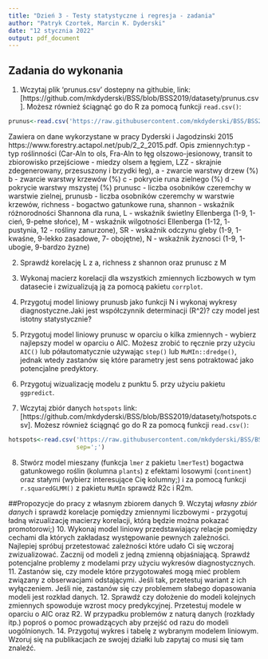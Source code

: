 ---
title: "Dzień 3 - Testy statystyczne i regresja - zadania"
author: "Patryk Czortek, Marcin K. Dyderski"
date: "12 stycznia 2022"
output: pdf_document
---
## Zadania do wykonania

1. Wczytaj plik ‘prunus.csv’ dostepny na githubie, link: [https://github.com/mkdyderski/BSS/blob/BSS2019/datasety/prunus.csv]. Możesz również ściągnąć go do R za pomocą funkcji `read.csv()`:
```{r, eval=FALSE}
prunus<-read.csv('https://raw.githubusercontent.com/mkdyderski/BSS/BSS2019/datasety/prunus.csv', sep=';')
```

Zawiera on dane wykorzystane w pracy Dyderski i Jagodzinski 2015 https://www.forestry.actapol.net/pub/2_2_2015.pdf. Opis zmiennych:typ - typ roślinności (Car-Aln to ols, Fra-Aln to łęg olszowo-jesionowy, transit to zbiorowisko przejściowe - miedzy olsem a łęgiem, LZZ - skrajnie zdegenerowany, przesuszony i brzydki łeg), a - zwarcie warstwy drzew (%) b - zwarcie warstwy krzewów (%) c - pokrycie runa zielnego (%) d - pokrycie warstwy mszystej (%) prunusc - liczba osobników czeremchy w warstwie zielnej, prunusb - liczba osobników czeremchy w warstwie krzewów, richness - bogactwo gatunkowe runa, shannon - wskaźnik różnorodności Shannona dla runa, L - wskaźnik świetlny Ellenberga (1-9, 1-cień, 9-pełne słońce), M - wskaźnik wilgotności Ellenberga (1-12, 1- pustynia, 12 - rośliny zanurzone), SR - wskaźnik odczynu gleby (1-9, 1-kwaśne, 9-lekko zasadowe, 7- obojętne), N - wskaźnik żyznosci (1-9, 1-ubogie, 9-bardzo żyzne)

2. Sprawdź korelację L z a, richness z shannon oraz prunusc z M
3. Wykonaj macierz korelacji dla wszystkich zmiennych liczbowych w tym datasecie i zwizualizują ją za pomocą pakietu `corrplot`. 
4. Przygotuj model liniowy prunusb jako funkcji N i wykonaj wykresy diagnostyczne.Jaki jest współczynnik determinacji (R^2)? czy model jest istotny statystycznie? 
5. Przygotuj model liniowy prunusc w oparciu o kilka zmiennych - wybierz najlepszy model w oparciu o AIC. Możesz zrobić to ręcznie przy użyciu `AIC()` lub półautomatycznie używając `step()` lub `MuMIn::dredge()`, jednak wtedy zastanów się które parametry jest sens potraktować jako potencjalne predyktory. 
6. Przygotuj wizualizację modelu z punktu 5. przy użyciu pakietu `ggpredict`. 

7. Wczytaj zbiór danych `hotspots` link: [https://github.com/mkdyderski/BSS/blob/BSS2019/datasety/hotspots.csv]. Możesz również ściągnąć go do R za pomocą funkcji `read.csv()`:
```{r, eval=FALSE}
hotspots<-read.csv('https://raw.githubusercontent.com/mkdyderski/BSS/BSS2019/datasety/hotspots.csv',
                   sep=';')
```
8. Stwórz model mieszany (funkcja `lmer` z pakietu `lmerTest`) bogactwa gatunkowego roślin (kolumna `plants`) z efektami losowymi (`continent`) oraz stałymi (wybierz interesujące Cię kolumny;) i za pomocą funkcji `r.squaredGLMM()` z pakietu `MuMIn` sprawdź R2c i R2m.

##Propozycje do pracy z własnym zbiorem danych
9. Wczytaj *własny zbiór danych* i sprawdź korelacje pomiędzy zmiennymi liczbowymi - przygotuj ładną wizualizację macierzy korelacji, którą będzie można pokazać promotorowi;)
10. Wykonaj model liniowy przedstawiający relacje pomiędzy cechami dla których zakładasz występowanie pewnych zależności. Najlepiej spróbuj przetestować zależności które udało Ci się wczoraj zwizualizować. Zacznij od modeli z jedną zmienną objaśniającą. Sprawdź potencjalne problemy z modelami przy użyciu wykresów diagnostycznych.
11. Zastanów się, czy modele które przygotowałeś mogą mieć problem związany z obserwacjami odstającymi. Jeśli tak, przetestuj wariant z ich wyłączeniem. Jeśli nie, zastanów się czy problemem słabego dopasowania modeli jest rozkład danych.
12. Sprawdź czy dołożenie do modeli kolejnych zmiennych spowoduje wzrost mocy predykcyjnej. Przetestuj modele w oparciu o AIC oraz R2. W przypadku problemów z naturą danych (rozkłady itp.) poproś o pomoc prowadzących aby przejść od razu do modeli uogólnionych.
14. Przygotuj wykres i tabelę z wybranym modelem liniowym. Wzoruj się na publikacjach ze swojej działki lub zapytaj co musi się tam znaleźć.

